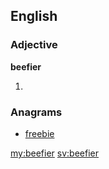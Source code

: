 ==English==

===Adjective===
'''beefier'''

# {{comparative of|[[beefy]]}}

===Anagrams===
* [[freebie#English|freebie]]

[[my:beefier]]
[[sv:beefier]]
